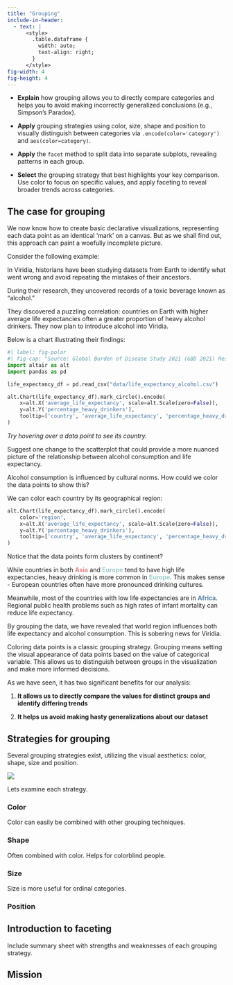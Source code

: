 ```yaml
---
title: "Grouping"
include-in-header:
  - text: |
      <style>
        .table.dataframe {
          width: auto;
          text-align: right;
        }
      </style>
fig-width: 4
fig-height: 4
---
```


::: {.callout-note title="Learning outcomes"}
- **Explain** how grouping allows you to directly compare categories and helps you to avoid making incorrectly generalized conclusions (e.g., Simpson’s Paradox).

- **Apply** grouping strategies using color, size, shape and position to visually distinguish between categories via `.encode(color='category')` and `aes(color=category)`.

- **Apply** the `facet` method to split data into separate subplots, revealing patterns in each group.

- **Select** the grouping strategy that best highlights your key comparison. Use color to focus on specific values, and apply faceting to reveal broader trends across categories.

:::

## The case for grouping

We now know how to create basic declarative visualizations, representing each data point as an identical ‘mark’ on a canvas. But as we shall find out, this approach can paint a woefully incomplete picture.

Consider the following example:

::::: {.callout-default .ex-prompt}

In Viridia, historians have been studying datasets from Earth to identify what went wrong and avoid repeating the mistakes of their ancestors.

During their research, they uncovered records of a toxic beverage known as “alcohol.” 

They discovered a puzzling correlation: countries on Earth with higher average life expectancies often a greater proportion of heavy alcohol drinkers. They now plan to introduce alcohol into Viridia.

Below is a chart illustrating their findings:


```python
#| label: fig-polar
#| fig-cap: "Source: Global Burden of Disease Study 2021 (GBD 2021) Results; Human Mortality Database (2023), United Nations - World Population Prospects (2022) – processed by Our World in Data"
import altair as alt
import pandas as pd

life_expectancy_df = pd.read_csv("data/life_expectancy_alcohol.csv")

alt.Chart(life_expectancy_df).mark_circle().encode(
    x=alt.X('average_life_expectancy', scale=alt.Scale(zero=False)),
    y=alt.Y('percentage_heavy_drinkers'),
    tooltip=['country', 'average_life_expectancy', 'percentage_heavy_drinkers']
)
```

*Try hovering over a data point to see its country.*

Suggest one change to the scatterplot that could provide a more nuanced picture of the relationship between alcohol consumption and life expectancy.


:::: {.callout-default .ex-hint}

Alcohol consumption is influenced by cultural norms. How could we color the data points to show this?

::: {.callout-default .ex-solution}

We can color each country by its geographical region:  

```python

alt.Chart(life_expectancy_df).mark_circle().encode(
    color='region',
    x=alt.X('average_life_expectancy', scale=alt.Scale(zero=False)),
    y=alt.Y('percentage_heavy_drinkers'),
    tooltip=['country', 'average_life_expectancy', 'percentage_heavy_drinkers']
)
```



Notice that the data points form clusters by continent?

While countries in both <span style="color: #E37F7E; font-weight: bold">Asia</span> and <span style="color: #9CCCC8; font-weight: bold">Europe</span> tend to have high life expectancies, heavy drinking is more common in <span style="color: #9CCCC8; font-weight: bold">Europe</span>. This makes sense - European countries often have more pronounced drinking cultures. 

Meanwhile, most of the countries with low life expectancies are in <span style="color: #5D84A8; font-weight: bold">Africa</span>. Regional public health problems such as high rates of infant mortality can reduce life expectancy.

By grouping the data, we have revealed that world region influences both life expectancy and alcohol consumption. This is sobering news for Viridia.

:::

::::

:::::


Coloring data points is a classic grouping strategy. Grouping means setting the visual appearance of data points based on the value of categorical variable. This allows us to distinguish between groups in the visualization and make more informed decisions.

As we have seen, it has two significant benefits for our analysis:

1. **It allows us to directly compare the values for distinct groups and identify differing trends**

2. **It helps us avoid making hasty generalizations about our dataset**





## Strategies for grouping

Several grouping strategies exist, utilizing the visual aesthetics: color, shape, size and position. 

![](img/grouping-strategies.gif)

Lets examine each strategy.

### Color

Color can easily be combined with other grouping techniques.

### Shape

Often combined with color. Helps for colorblind people.

### Size

Size is more useful for ordinal categories.

### Position



## Introduction to faceting


Include summary sheet with strengths and weaknesses of each grouping strategy.

## Mission